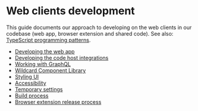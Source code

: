 # Web clients development

This guide documents our approach to developing on the web clients in our codebase (web app, browser extension and shared code).
See also: [TypeScript programming patterns](/dev/background-information/languages/typescript).

- [Developing the web app](/dev/background-information/web/web_app)
- [Developing the code host integrations](/dev/background-information/web/code_host_integrations)
- [Working with GraphQL](/dev/background-information/web/graphql)
- [Wildcard Component Library](/dev/background-information/web/wildcard)
- [Styling UI](/dev/background-information/web/styling)
- [Accessibility](/dev/background-information/web/accessibility)
- [Temporary settings](/dev/background-information/web/temporary_settings)
- [Build process](/dev/background-information/web/build)
- [Browser extension release process](/dev/background-information/web/browser-extension-release-process)
